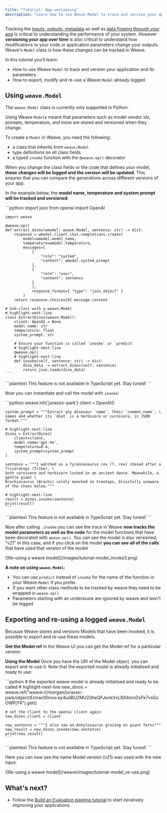 ```yaml
---
title: "Tutorial: App versioning"
description: "Learn how to use Weave Model to track and version your application and its parameters"
---
```


Tracking the [inputs, outputs, metadata](/weave/quickstart) as well as [data flowing through your app](/weave/tutorial-tracing_2) is critical to understanding the performance of your system. However **versioning your app over time** is also critical to understand how modifications to your code or application parameters change your outputs. Weave's `Model` class is how these changes can be tracked in Weave.

In this tutorial you'll learn:

- How to use Weave `Model` to track and version your application and its parameters.
- How to export, modify and re-use a Weave `Model` already logged.

## Using `weave.Model`

<Warning>

The `weave.Model` class is currently only supported in Python.

</Warning>

Using Weave `Model`s means that parameters such as model vendor ids, prompts, temperature, and more are stored and versioned when they change.

To create a `Model` in Weave, you need the following:

- a class that inherits from `weave.Model`
- type definitions on all class fields
- a typed `invoke` function with the `@weave.op()` decorator

When you change the class fields or the code that defines your model, **these changes will be logged and the version will be updated**. This ensures that you can compare the generations across different versions of your app.

In the example below, the **model name, temperature and system prompt will be tracked and versioned**:

<Tabs>
  <Tab title="Python">
    ```python
    import json
    from openai import OpenAI

    import weave

    @weave.op()
    def extract_dinos(wmodel: weave.Model, sentence: str) -> dict:
        response = wmodel.client.chat.completions.create(
            model=wmodel.model_name,
            temperature=wmodel.temperature,
            messages=[
                {
                    "role": "system",
                    "content": wmodel.system_prompt
                },
                {
                    "role": "user",
                    "content": sentence
                }
                ],
                response_format={ "type": "json_object" }
            )
        return response.choices[0].message.content

    # Sub-class with a weave.Model
    # highlight-next-line
    class ExtractDinos(weave.Model):
        client: OpenAI = None
        model_name: str
        temperature: float
        system_prompt: str

        # Ensure your function is called `invoke` or `predict`
        # highlight-next-line
        @weave.op()
        # highlight-next-line
        def invoke(self, sentence: str) -> dict:
            dino_data  = extract_dinos(self, sentence)
            return json.loads(dino_data)
    ```

  </Tab>
  <Tab title="TypeScript">
    ```plaintext
    This feature is not available in TypeScript yet.  Stay tuned!
    ```
  </Tab>
</Tabs>

Now you can instantiate and call the model with `invoke`:

<Tabs>
  <Tab title="Python">
    ```python
    weave.init('jurassic-park')
    client = OpenAI()

    system_prompt = """Extract any dinosaur `name`, their `common_name`, \
    names and whether its `diet` is a herbivore or carnivore, in JSON format."""

    # highlight-next-line
    dinos = ExtractDinos(
        client=client,
        model_name='gpt-4o',
        temperature=0.4,
        system_prompt=system_prompt
    )

    sentence = """I watched as a Tyrannosaurus rex (T. rex) chased after a Triceratops (Trike), \
    both carnivore and herbivore locked in an ancient dance. Meanwhile, a gentle giant \
    Brachiosaurus (Brachi) calmly munched on treetops, blissfully unaware of the chaos below."""

    # highlight-next-line
    result = dinos.invoke(sentence)
    print(result)
    ```

  </Tab>
  <Tab title="TypeScript">
    ```plaintext
    This feature is not available in TypeScript yet.  Stay tuned!
    ```
  </Tab>
</Tabs>

Now after calling `.invoke` you can see the trace in Weave **now tracks the model parameters as well as the code** for the model functions that have been decorated with `weave.op()`. You can see the model is also versioned, "v21" in this case, and if you click on the model **you can see all of the calls** that have used that version of the model

<Frame>
![Re-using a weave model](/images/tutorial-model_invoke3.png)
</Frame>

**A note on using `weave.Model`:**

- You can use `predict` instead of `invoke` for the name of the function in your Weave `Model` if you prefer.
- If you want other class methods to be tracked by weave they need to be wrapped in `weave.op()`
- Parameters starting with an underscore are ignored by weave and won't be logged

## Exporting and re-using a logged `weave.Model`

Because Weave stores and versions Models that have been invoked, it is possible to export and re-use these models.

**Get the Model ref**
In the Weave UI you can get the Model ref for a particular version

**Using the Model**
Once you have the URI of the Model object, you can export and re-use it. Note that the exported model is already initialised and ready to use:

<Tabs>
  <Tab title="Python">
    ```python
    # the exported weave model is already initialised and ready to be called
    # highlight-next-line
    new_dinos = weave.ref("weave:///morgan/jurassic-park/object/ExtractDinos:ey4udBU2MU23heQFJenkVxLBX4bmDsFk7vsGcOWPjY4").get()

    # set the client to the openai client again
    new_dinos.client = client

    new_sentence = """I also saw an Ankylosaurus grazing on giant ferns"""
    new_result = new_dinos.invoke(new_sentence)
    print(new_result)
    ```

  </Tab>
  <Tab title="TypeScript">
    ```plaintext
    This feature is not available in TypeScript yet.  Stay tuned!
    ```
  </Tab>
</Tabs>

Here you can now see the name Model version (v21) was used with the new input:

<Frame>
![Re-using a weave model](/weave/images/tutorial-model_re-use.png)
</Frame>

## What's next?

- Follow the [Build an Evaluation pipeline tutorial](/weave/tutorial-eval) to start iteratively improving your applications.
